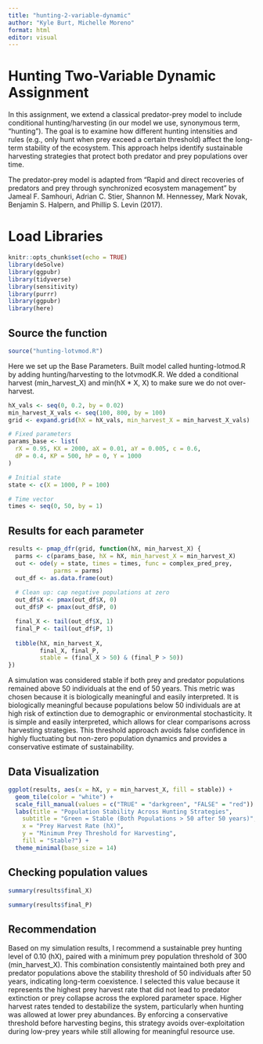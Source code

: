 ```yaml
---
title: "hunting-2-variable-dynamic"
author: "Kyle Burt, Michelle Moreno"
format: html
editor: visual
---
```


# Hunting Two-Variable Dynamic Assignment

In this assignment, we extend a classical predator-prey model to include conditional hunting/harvesting (in our model we use, synonymous term, "hunting"). The goal is to examine how different hunting intensities and rules (e.g., only hunt when prey exceed a certain threshold) affect the long-term stability of the ecosystem. This approach helps identify sustainable harvesting strategies that protect both predator and prey populations over time.

The predator-prey model is adapted from "Rapid and direct recoveries of predators and prey through synchronized ecosystem management" by Jameal F. Samhouri, Adrian C. Stier, Shannon M. Hennessey, Mark Novak, Benjamin S. Halpern, and Phillip S. Levin (2017).

# Load Libraries

```r
knitr::opts_chunk$set(echo = TRUE)
library(deSolve)
library(ggpubr)
library(tidyverse)
library(sensitivity)
library(purrr)
library(ggpubr)
library(here)
```

## Source the function

```r
source("hunting-lotvmod.R")
```

Here we set up the Base Parameters. Built model called hunting-lotmod.R by adding hunting/harvesting to the lotvmodK.R. We dded a conditional harvest (min_harvest_X) and min(hX \* X, X) to make sure we do not over-harvest.

```r
hX_vals <- seq(0, 0.2, by = 0.02)
min_harvest_X_vals <- seq(100, 800, by = 100)
grid <- expand.grid(hX = hX_vals, min_harvest_X = min_harvest_X_vals)
```

```r
# Fixed parameters
params_base <- list(
  rX = 0.95, KX = 2000, aX = 0.01, aY = 0.005, c = 0.6,
  dP = 0.4, KP = 500, hP = 0, Y = 1000
)

# Initial state
state <- c(X = 1000, P = 100)

# Time vector
times <- seq(0, 50, by = 1)
```

## Results for each parameter

```r
results <- pmap_dfr(grid, function(hX, min_harvest_X) {
  parms <- c(params_base, hX = hX, min_harvest_X = min_harvest_X)
  out <- ode(y = state, times = times, func = complex_pred_prey, 
             parms = parms)
  out_df <- as.data.frame(out)
  
  # Clean up: cap negative populations at zero
  out_df$X <- pmax(out_df$X, 0)
  out_df$P <- pmax(out_df$P, 0)

  final_X <- tail(out_df$X, 1)
  final_P <- tail(out_df$P, 1)
  
  tibble(hX, min_harvest_X,
         final_X, final_P,
         stable = (final_X > 50) & (final_P > 50))
})
```

A simulation was considered stable if both prey and predator populations remained above 50 individuals at the end of 50 years. This metric was chosen because it is biologically meaningful and easily interpreted. It is biologically meaningful because populations below 50 individuals are at high risk of extinction due to demographic or environmental stochasticity. It is simple and easily interpreted, which allows for clear comparisons across harvesting strategies. This threshold approach avoids false confidence in highly fluctuating but non-zero population dynamics and provides a conservative estimate of sustainability.

## Data Visualization

```r
ggplot(results, aes(x = hX, y = min_harvest_X, fill = stable)) +
  geom_tile(color = "white") +
  scale_fill_manual(values = c("TRUE" = "darkgreen", "FALSE" = "red")) +
  labs(title = "Population Stability Across Hunting Strategies",
    subtitle = "Green = Stable (Both Populations > 50 after 50 years)",
    x = "Prey Harvest Rate (hX)",
    y = "Minimum Prey Threshold for Harvesting",
    fill = "Stable?") +
  theme_minimal(base_size = 14)
```

## Checking population values

```r
summary(results$final_X)

summary(results$final_P)
```

## Recommendation

Based on my simulation results, I recommend a sustainable prey hunting level of 0.10 (hX), paired with a minimum prey population threshold of 300 (min_harvest_X). This combination consistently maintained both prey and predator populations above the stability threshold of 50 individuals after 50 years, indicating long-term coexistence. I selected this value because it represents the highest prey harvest rate that did not lead to predator extinction or prey collapse across the explored parameter space. Higher harvest rates tended to destabilize the system, particularly when hunting was allowed at lower prey abundances. By enforcing a conservative threshold before harvesting begins, this strategy avoids over-exploitation during low-prey years while still allowing for meaningful resource use.
